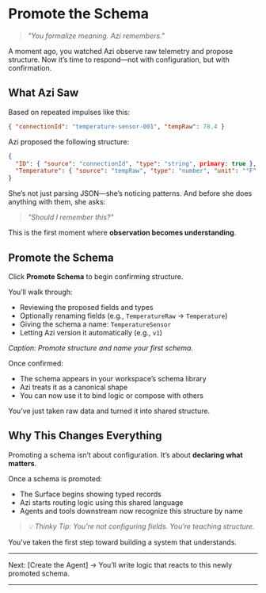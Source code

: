 # Promote the Schema

> *"You formalize meaning. Azi remembers."*

A moment ago, you watched Azi observe raw telemetry and propose structure. Now it’s time to respond—not with configuration, but with confirmation.

## What Azi Saw

Based on repeated impulses like this:

```json
{ "connectionId": "temperature-sensor-001", "tempRaw": 78.4 }
```

Azi proposed the following structure:

```json
{
  "ID": { "source": "connectionId", "type": "string", primary: true },
  "Temperature": { "source": "tempRaw", "type": "number", "unit": "°F" }
}
```

She’s not just parsing JSON—she’s noticing patterns. And before she does anything with them, she asks:

> *"Should I remember this?"*

This is the first moment where **observation becomes understanding**.

## Promote the Schema

Click **Promote Schema** to begin confirming structure.

You’ll walk through:

- Reviewing the proposed fields and types
- Optionally renaming fields (e.g., `TemperatureRaw` → `Temperature`)
- Giving the schema a name: `TemperatureSensor`
- Letting Azi version it automatically (e.g., `v1`)


*Caption: Promote structure and name your first schema.*

Once confirmed:

- The schema appears in your workspace’s schema library
- Azi treats it as a canonical shape
- You can now use it to bind logic or compose with others

You’ve just taken raw data and turned it into shared structure.

## Why This Changes Everything

Promoting a schema isn’t about configuration. It’s about **declaring what matters**.

Once a schema is promoted:

- The Surface begins showing typed records
- Azi starts routing logic using this shared language
- Agents and tools downstream now recognize this structure by name

> *💡 Thinky Tip: You’re not configuring fields. You’re teaching structure.*

You’ve taken the first step toward building a system that understands.

---

Next: [Create the Agent] → You’ll write logic that reacts to this newly promoted schema.

---

